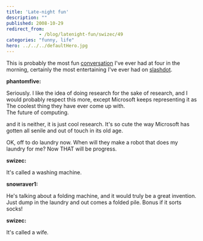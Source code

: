 ```yaml
---
title: 'Late-night fun'
description: ""
published: 2008-10-29
redirect_from: 
            - /blog/latenight-fun/swizec/49
categories: "funny, life"
hero: ../../../defaultHero.jpg
---
```

This is probably the most fun [conversation](http://slashdot.org/comments.pl?sid=1012203&amp;cid=25564795) I&#x27;ve ever had at four in the morning, certainly the most entertaining I&#x27;ve ever had on [slashdot](http://slashdot.org).

**phantomfive:**

Seriously. I like the idea of doing research for the sake of research, and I would probably respect this more, except Microsoft keeps representing it as  
The coolest thing they have ever come up with.  
The future of computing.  
  
and it is neither, it is just cool research. It&#x27;s so cute the way Microsoft has gotten all senile and out of touch in its old age.  
  
OK, off to do laundry now. When will they make a robot that does my laundry for me? Now THAT will be progress.

**swizec:**

It&#x27;s called a washing machine.

**snowraver1:**

He&#x27;s talking about a folding machine, and it would truly be a great invention. Just dump in the laundry and out comes a folded pile. Bonus if it sorts socks!

**swizec:**

It&#x27;s called a wife.